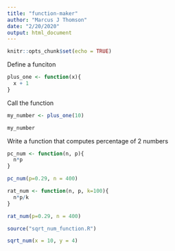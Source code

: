 ```yaml
---
title: "function-maker"
author: "Marcus J Thomson"
date: "2/20/2020"
output: html_document
---
```


```r
knitr::opts_chunk$set(echo = TRUE)
```

Define a funciton

```r
plus_one <- function(x){
  x + 1
}
```

Call the function
```r
my_number <- plus_one(10)

my_number
```

Write a function that computes percentage of 2 numbers

```r
pc_num <- function(n, p){
  n*p
}

pc_num(p=0.29, n = 400)

rat_num <- function(n, p, k=100){
  n*p/k
}

rat_num(p=0.29, n = 400)

source("sqrt_num_function.R")

sqrt_num(x = 10, y = 4)
```

